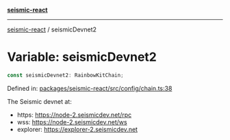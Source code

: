 [**seismic-react**](/seismic-react/README.mdx)

---

[seismic-react](/seismic-react/globals.mdx) / seismicDevnet2

# Variable: seismicDevnet2

```ts
const seismicDevnet2: RainbowKitChain;
```

Defined in: [packages/seismic-react/src/config/chain.ts:38](https://github.com/SeismicSystems/seismic-client/blob/fe4ea18662b9b9725dc8d15ad03bde6f01c024a3/packages/seismic-react/src/config/chain.ts#L38)

The Seismic devnet at:

- https: https://node-2.seismicdev.net/rpc
- wss: https://node-2.seismicdev.net/ws
- explorer: https://explorer-2.seismicdev.net
